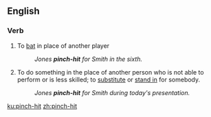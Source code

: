 {{also|pinch hit}}
==English==

===Verb===
{{en-verb|head=[[pinch]]-[[hit]]|pinch-hits|pinch-hitting|pinch-hit}}

# {{lb|en|intransitive|baseball}} To [[bat]] in place of another player
#: ''Jones '''pinch-hit''' for Smith in the sixth.''
# {{lb|en|intransitive|idiomatic}} To do something in the place of another person who is not able to perform or is less skilled; to [[substitute]] or [[stand in]] for somebody.
#: ''Jones '''pinch-hit''' for Smith during today's presentation.''

[[ku:pinch-hit]]
[[zh:pinch-hit]]